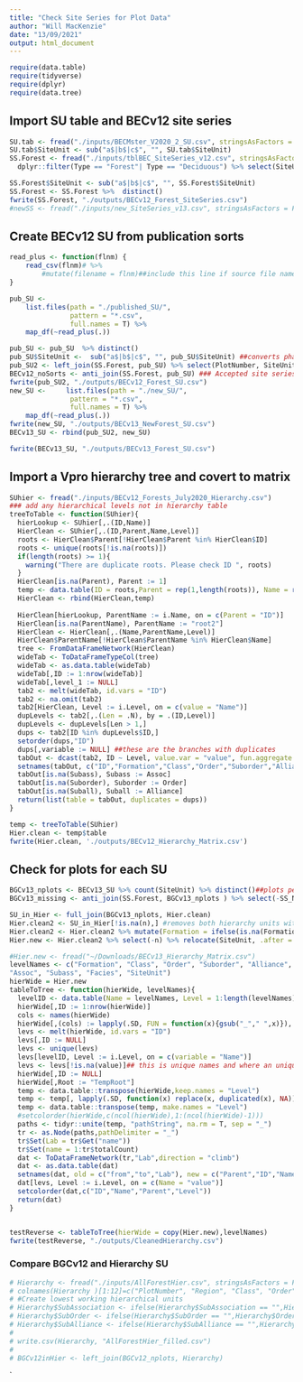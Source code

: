 ```yaml
---
title: "Check Site Series for Plot Data"
author: "Will MacKenzie"
date: "13/09/2021"
output: html_document
---
```


```r
require(data.table)
require(tidyverse)
require(dplyr)
require(data.tree)

```

## Import SU table and BECv12 site series
```r
SU.tab <- fread("./inputs/BECMster_V2020_2_SU.csv", stringsAsFactors = FALSE)
SU.tab$SiteUnit <- sub("a$|b$|c$", "", SU.tab$SiteUnit)
SS.Forest <- fread("./inputs/tblBEC_SiteSeries_v12.csv", stringsAsFactors = FALSE) %>% rename(SiteUnit = SS_Label, SS_Name = SiteSeriesLongName, Type = 'Forest-NonForest') %>% 
  dplyr::filter(Type == "Forest"| Type == "Deciduous") %>% select(SiteUnit, SS_Name)

SS.Forest$SiteUnit <- sub("a$|b$|c$", "", SS.Forest$SiteUnit)
SS.Forest <- SS.Forest %>%  distinct()
fwrite(SS.Forest, "./outputs/BECv12_Forest_SiteSeries.csv")
#newSS <- fread("./inputs/new_SiteSeries_v13.csv", stringsAsFactors = FALSE)##new units for analysis

```

## Create BECv12 SU from publication sorts
```r
read_plus <- function(flnm) {
    read_csv(flnm)# %>% 
        #mutate(filename = flnm)##include this line if source file name is desired in output
}

pub_SU <-
    list.files(path = "./published_SU/",
               pattern = "*.csv", 
               full.names = T) %>% 
    map_df(~read_plus(.))

pub_SU <- pub_SU  %>% distinct()
pub_SU$SiteUnit <-  sub("a$|b$|c$", "", pub_SU$SiteUnit) ##converts phases to site series
pub_SU2 <- left_join(SS.Forest, pub_SU) %>% select(PlotNumber, SiteUnit)
BECv12_noSorts <- anti_join(SS.Forest, pub_SU) ### Accepted site series not found in any sorts
fwrite(pub_SU2, "./outputs/BECv12_Forest_SU.csv")
new_SU <-     list.files(path = "./new_SU/",
               pattern = "*.csv", 
               full.names = T) %>% 
    map_df(~read_plus(.))
fwrite(new_SU, "./outputs/BECv13_NewForest_SU.csv")
BECv13_SU <- rbind(pub_SU2, new_SU)

fwrite(BECv13_SU, "./outputs/BECv13_Forest_SU.csv")

```

## Import a Vpro hierarchy tree and covert to matrix
```r

SUhier <- fread("./inputs/BECv12_Forests_July2020_Hierarchy.csv")
### add any hierarchical levels not in hierarchy table
treeToTable <- function(SUhier){
  hierLookup <- SUhier[,.(ID,Name)]
  HierClean <- SUhier[,.(ID,Parent,Name,Level)]
  roots <- HierClean$Parent[!HierClean$Parent %in% HierClean$ID]
  roots <- unique(roots[!is.na(roots)])
  if(length(roots) >= 1){
    warning("There are duplicate roots. Please check ID ", roots)
  }
  HierClean[is.na(Parent), Parent := 1]
  temp <- data.table(ID = roots,Parent = rep(1,length(roots)), Name = rep("XXX",length(roots)),Level = rep(1, length(roots)))
  HierClean <- rbind(HierClean,temp)
  
  HierClean[hierLookup, ParentName := i.Name, on = c(Parent = "ID")]
  HierClean[is.na(ParentName), ParentName := "root2"]
  HierClean <- HierClean[,.(Name,ParentName,Level)]
  HierClean$ParentName[!HierClean$ParentName %in% HierClean$Name]
  tree <- FromDataFrameNetwork(HierClean)
  wideTab <- ToDataFrameTypeCol(tree)
  wideTab <- as.data.table(wideTab)
  wideTab[,ID := 1:nrow(wideTab)]
  wideTab[,level_1 := NULL]
  tab2 <- melt(wideTab, id.vars = "ID")
  tab2 <- na.omit(tab2)
  tab2[HierClean, Level := i.Level, on = c(value = "Name")]
  dupLevels <- tab2[,.(Len = .N), by = .(ID,Level)]
  dupLevels <- dupLevels[Len > 1,]
  dups <- tab2[ID %in% dupLevels$ID,]
  setorder(dups,"ID")
  dups[,variable := NULL] ##these are the branches with duplicates
  tabOut <- dcast(tab2, ID ~ Level, value.var = "value", fun.aggregate = function(x){x[1]})
  setnames(tabOut, c("ID","Formation","Class","Order","Suborder","Alliance","Suball","Assoc","Subass","Facies","SiteUnit"))
  tabOut[is.na(Subass), Subass := Assoc]
  tabOut[is.na(Suborder), Suborder := Order]
  tabOut[is.na(Suball), Suball := Alliance]
  return(list(table = tabOut, duplicates = dups))
}

temp <- treeToTable(SUhier)
Hier.clean <- temp$table
fwrite(Hier.clean, './outputs/BECv12_Hierarchy_Matrix.csv')

```

## Check for plots for each SU

```r

BGCv13_nplots <- BECv13_SU %>% count(SiteUnit) %>% distinct()##plots per SU
BGCv13_missing <- anti_join(SS.Forest, BGCv13_nplots ) %>% select(-SS_Name) %>%  distinct()

```

```r
SU_in_Hier <- full_join(BGCv13_nplots, Hier.clean)
Hier.clean2 <- SU_in_Hier[!is.na(n),] #removes both hierarchy units without site series and site series without plots
Hier.clean2 <- Hier.clean2 %>% mutate(Formation = ifelse(is.na(Formation), "NewUnitstoPlace", Formation)) # adds unplaced units into the hierarchy under NewUnitstoPlace Formation
Hier.new <- Hier.clean2 %>% select(-n) %>% relocate(SiteUnit, .after = last_col())
```


```r
#Hier.new <- fread("~/Downloads/BECv13_Hierarchy_Matrix.csv")
levelNames <- c("Formation", "Class", "Order", "Suborder", "Alliance", "Suball", 
"Assoc", "Subass", "Facies", "SiteUnit")
hierWide = Hier.new
tableToTree <- function(hierWide, levelNames){
  levelID <- data.table(Name = levelNames, Level = 1:length(levelNames))
  hierWide[,ID := 1:nrow(hierWide)]
  cols <- names(hierWide)
  hierWide[,(cols) := lapply(.SD, FUN = function(x){gsub("_"," ",x)}), .SDcols = cols]
  levs <- melt(hierWide, id.vars = "ID")
  levs[,ID := NULL]
  levs <- unique(levs)
  levs[levelID, Level := i.Level, on = c(variable = "Name")]
  levs <- levs[!is.na(value)]## this is unique names and where an unique ID number should be assigned
  hierWide[,ID := NULL]
  hierWide[,Root := "TempRoot"]
  temp <- data.table::transpose(hierWide,keep.names = "Level")
  temp <- temp[, lapply(.SD, function(x) replace(x, duplicated(x), NA))]
  temp <- data.table::transpose(temp, make.names = "Level")
  #setcolorder(hierWide,c(ncol(hierWide),1:(ncol(hierWide)-1)))
  paths <- tidyr::unite(temp, "pathString", na.rm = T, sep = "_")
  tr <- as.Node(paths,pathDelimiter = "_")
  tr$Set(Lab = tr$Get("name"))
  tr$Set(name = 1:tr$totalCount)
  dat <- ToDataFrameNetwork(tr,"Lab",direction = "climb")
  dat <- as.data.table(dat)
  setnames(dat, old = c("from","to","Lab"), new = c("Parent","ID","Name"))
  dat[levs, Level := i.Level, on = c(Name = "value")]
  setcolorder(dat,c("ID","Name","Parent","Level"))
  return(dat)
}


testReverse <- tableToTree(hierWide = copy(Hier.new),levelNames)
fwrite(testReverse, "./outputs/CleanedHierarchy.csv")
```


### Compare BGCv12 and Hierarchy SU
```r
# Hierarchy <- fread("./inputs/AllForestHier.csv", stringsAsFactors = FALSE)
# colnames(Hierarchy )[1:12]=c("PlotNumber", "Region", "Class", "Order", "SubOrder", "Alliance", "SubAlliance", "Association", "SubAssociation", "Facies", "Working", "SiteUnit")
# #Create lowest working hierarchical units
# Hierarchy$SubAssociation <- ifelse(Hierarchy$SubAssociation == "",Hierarchy$Association,Hierarchy$SubAssociation) ##if SubAssoc blank, fill with Association
# Hierarchy$SubOrder <- ifelse(Hierarchy$SubOrder == "",Hierarchy$Order,Hierarchy$SubOrder)
# Hierarchy$SubAlliance <- ifelse(Hierarchy$SubAlliance == "",Hierarchy$Alliance,Hierarchy$SubAlliance)
# 
# write.csv(Hierarchy, "AllForestHier_filled.csv")
# 
# BGCv12inHier <- left_join(BGCv12_nplots, Hierarchy)

```
`



